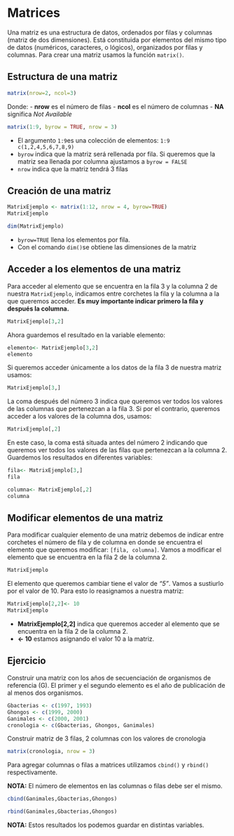 
# Matrices
Una matriz es una estructura de datos, ordenados por filas y columnas (matriz de dos dimensiones). Está constituida por elementos del mismo tipo de datos (numéricos, caracteres, o lógicos), organizados por filas y columnas. Para crear una matriz usamos la función `matrix()`.

## Estructura de una matriz
```r
matrix(nrow=2, ncol=3)
```

Donde:
- **nrow** es el  número de filas
- **ncol** es el número de columnas
- **NA** significa *Not Available*
```r
matrix(1:9, byrow = TRUE, nrow = 3)
```
- El argumento `1:9`es una colección de elementos: `1:9 c(1,2,4,5,6,7,8,9)`
- `byrow` indica que la matriz será rellenada por fila. Si queremos que la matriz sea llenada por columna ajustamos a `byrow = FALSE`
- `nrow` indica que la matriz tendrá 3 filas

## Creación de una matriz
```r
MatrixEjemplo <- matrix(1:12, nrow = 4, byrow=TRUE)
MatrixEjemplo
```
```r
dim(MatrixEjemplo)
```
- `byrow=TRUE` llena los elementos por fila.
- Con el comando `dim()`se obtiene las dimensiones de la matriz

## Acceder a los elementos de una matriz
Para acceder al elemento que se encuentra en la fila 3 y la columna 2 de nuestra `MatrixEjemplo`, indicamos entre corchetes la fila y la columna a la que queremos acceder. **Es muy importante indicar primero la fila y después la columna.**
```r
MatrixEjemplo[3,2]
```

Ahora guardemos el resultado en la variable elemento:
```r
elemento<- MatrixEjemplo[3,2]
elemento
```

Si queremos acceder únicamente a los datos de la fila 3 de nuestra matriz usamos:
```r
MatrixEjemplo[3,]
```

La coma después del número 3 indica que queremos ver todos los valores de las columnas que pertenezcan a la fila 3. 
Si por el contrario, queremos acceder a los valores de la columna dos, usamos:
```r
MatrixEjemplo[,2]
```

En este caso, la coma está situada antes del número 2 indicando que queremos ver todos los valores de las filas que pertenezcan a la columna 2. 
Guardemos los resultados en diferentes variables:
```r
fila<- MatrixEjemplo[3,]
fila
```
```r
columna<- MatrixEjemplo[,2]
columna
```


## Modificar elementos de una matriz


Para modificar cualquier elemento de una matriz debemos de indicar entre corchetes el número de fila y de columna en donde se encuentra el elemento que queremos modificar: `[fila, columna]`.
Vamos a modificar el elemento que se encuentra en la fila 2 de la columna 2.
```r
MatrixEjemplo
```


El elemento que queremos cambiar tiene el valor de *"5"*. Vamos a sustiurlo por el valor de 10. Para esto lo reasignamos a nuestra matriz:
```r
MatrixEjemplo[2,2]<- 10
MatrixEjemplo
```
- **MatrixEjemplo[2,2]** indica que queremos acceder al elemento que se encuentra en la fila 2 de la columna 2. 
- **<- 10** estamos asignando el valor 10 a la matriz.

## Ejercicio
Construir una matriz con los años de secuenciación de organismos de referencia (G). El primer y el segundo elemento es el año de publicación de al menos dos organismos.

```r
Gbacterias <- c(1997, 1993)
Ghongos <- c(1999, 2000)
Ganimales <- c(2000, 2001)
cronologia <- c(Gbacterias, Ghongos, Ganimales)
```

Construir matriz de 3 filas, 2 columnas con los valores de cronologia
```r
matrix(cronologia, nrow = 3)
```
Para agregar columnas o filas a matrices utilizamos `cbind()` y `rbind()` respectivamente.

**NOTA:** El número de elementos en las columnas o filas debe ser el mismo.

```r
cbind(Ganimales,Gbacterias,Ghongos)
```

```r
rbind(Ganimales,Gbacterias,Ghongos)
```

**NOTA:** Estos resultados los podemos guardar en distintas variables.
